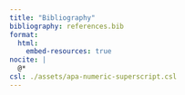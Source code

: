 ```yaml
---
title: "Bibliography"
bibliography: references.bib  
format: 
  html:
    embed-resources: true
nocite: |
  @*  
csl: ./assets/apa-numeric-superscript.csl
---
```

